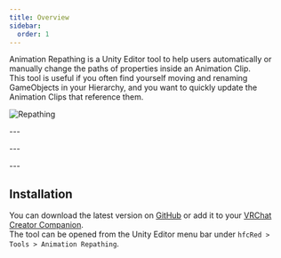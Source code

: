 ```yaml
---
title: Overview
sidebar:
  order: 1
---
```


Animation Repathing is a Unity Editor tool to help users automatically or manually change the paths of properties inside an Animation Clip.  
This tool is useful if you often find yourself moving and renaming GameObjects in your Hierarchy, and you want to quickly update the Animation Clips that reference them.

![Repathing](../../../assets/images/animation-repathing/repathing.webp)

<CardGrid>
  <Card title="Downloads" icon="seti:markdown">
    <p id="downloads">---</p>
  </Card>
  <Card title="Users" icon="seti:bazel">
    <p id="users">---</p>
  </Card>
  <Card title="Projects" icon="rocket">
    <p id="projects">---</p>
  </Card>
</CardGrid>

## Installation

You can download the latest version on [GitHub](https://github.com/hfcRed/Animation-Repathing/releases/tag/v0.5.4) or add it to your [VRChat Creator Companion](https://github.com/hfcRed/Animation-Repathing/releases/latest).  
The tool can be opened from the Unity Editor menu bar under `hfcRed > Tools > Animation Repathing`.
